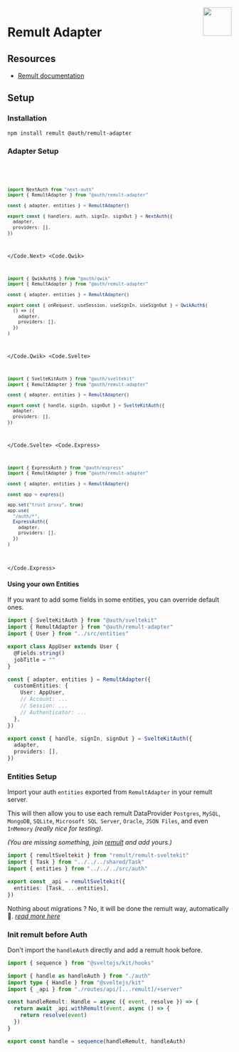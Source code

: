 
<a href="https://orm.remult.team">
  <img align="right" src="/img/adapters/remult.svg" width="64" height="64" />
</a>

# Remult Adapter

## Resources

- [Remult documentation](https://remult.dev)

## Setup

### Installation

```bash npm2yarn
npm install remult @auth/remult-adapter
```

### Adapter Setup

<Code>
<Code.Next>

```ts filename="./auth.ts"
import NextAuth from "next-auth"
import { RemultAdapter } from "@auth/remult-adapter"

const { adapter, entities } = RemultAdapter()

export const { handlers, auth, signIn, signOut } = NextAuth({
  adapter,
  providers: [],
})
```

</Code.Next>
<Code.Qwik>

```ts filename="/src/routes/plugin@auth.ts"
import { QwikAuth$ } from "@auth/qwik"
import { RemultAdapter } from "@auth/remult-adapter"

const { adapter, entities } = RemultAdapter()

export const { onRequest, useSession, useSignIn, useSignOut } = QwikAuth$(
  () => ({
    adapter,
    providers: [],
  })
)
```

</Code.Qwik>
<Code.Svelte>

```ts filename="./src/auth.ts"
import { SvelteKitAuth } from "@auth/sveltekit"
import { RemultAdapter } from "@auth/remult-adapter"

const { adapter, entities } = RemultAdapter()

export const { handle, signIn, signOut } = SvelteKitAuth({
  adapter,
  providers: [],
})
```

</Code.Svelte>
<Code.Express>

```ts filename="./src/routes/auth.route.ts"
import { ExpressAuth } from "@auth/express"
import { RemultAdapter } from "@auth/remult-adapter"

const { adapter, entities } = RemultAdapter()

const app = express()

app.set("trust proxy", true)
app.use(
  "/auth/*",
  ExpressAuth({
    adapter,
    providers: [],
  })
)
```

</Code.Express>
</Code>

#### Using your own Entities

If you want to add some fields in some entities, you can override default ones.

```ts filename="./src/auth.ts"
import { SvelteKitAuth } from "@auth/sveltekit"
import { RemultAdapter } from "@auth/remult-adapter"
import { User } from "../src/entities"

export class AppUser extends User {
  @Fields.string()
  jobTitle = ""
}

const { adapter, entities } = RemultAdapter({
  customEntities: {
    User: AppUser,
    // Account: ...
    // Session: ...
    // Authenticator: ...
  },
})

export const { handle, signIn, signOut } = SvelteKitAuth({
  adapter,
  providers: [],
})
```

### Entities Setup

Import your auth `entities` exported from `RemultAdapter` in your remult server.

This will then allow you to use each remult DataProvider `Postgres`, `MySQL`, `MongoDB`,
`SQLite`, `Microsoft SQL Server`, `Oracle`, `JSON Files`,
and even `InMemory` _(really nice for testing)_.

_(You are missing something, join [remult](remult.dev) and add yours.)_

```ts filename="src/routes/api/[...remult]/+server.ts"
import { remultSveltekit } from "remult/remult-sveltekit"
import { Task } from "../../../shared/Task"
import { entities } from "../../../src/auth"

export const _api = remultSveltekit({
  entities: [Task, ...entities],
})
```

Nothing about migrations ? No, it will be done the remult way, automatically 🎉. _[read more here](https://remult.dev/docs/migrations)_

### Init remult before Auth

Don't import the `handleAuth` directly and add a remult hook before.

```ts filename="src/hooks.server.ts"
import { sequence } from "@sveltejs/kit/hooks"

import { handle as handleAuth } from "./auth"
import type { Handle } from "@sveltejs/kit"
import { _api } from "./routes/api/[...remult]/+server"

const handleRemult: Handle = async ({ event, resolve }) => {
  return await _api.withRemult(event, async () => {
    return resolve(event)
  })
}

export const handle = sequence(handleRemult, handleAuth)
```
